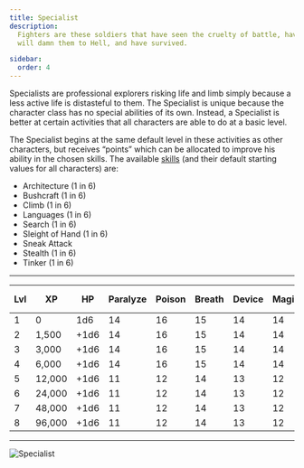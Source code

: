 ```yaml
---
title: Specialist
description:
  Fighters are these soldiers that have seen the cruelty of battle, have committed atrocities that in any just universe
  will damn them to Hell, and have survived.

sidebar:
  order: 4
---
```


Specialists are professional explorers risking life and limb simply because a less active life is distasteful to them.
The Specialist is unique because the character class has no special abilities of its own. Instead, a Specialist is
better at certain activities that all characters are able to do at a basic level.

The Specialist begins at the same default level in these activities as other characters, but receives “points” which can
be allocated to improve his ability in the chosen skills. The available [skills](/../../guides/skills) (and their
default starting values for all characters) are:

- Architecture (1 in 6)
- Bushcraft (1 in 6)
- Climb (1 in 6)
- Languages (1 in 6)
- Search (1 in 6)
- Sleight of Hand (1 in 6)
- Sneak Attack
- Stealth (1 in 6)
- Tinker (1 in 6)

---

| Lvl | XP     | HP   | Paralyze | Poison | Breath | Device | Magic | S. Points |
| --- | ------ | ---- | -------- | ------ | ------ | ------ | ----- | --------- |
| 1   | 0      | 1d6  | 14       | 16     | 15     | 14     | 14    | 4         |
| 2   | 1,500  | +1d6 | 14       | 16     | 15     | 14     | 14    | +2        |
| 3   | 3,000  | +1d6 | 14       | 16     | 15     | 14     | 14    | +2        |
| 4   | 6,000  | +1d6 | 14       | 16     | 15     | 14     | 14    | +2        |
| 5   | 12,000 | +1d6 | 11       | 12     | 14     | 13     | 12    | +2        |
| 6   | 24,000 | +1d6 | 11       | 12     | 14     | 13     | 12    | +2        |
| 7   | 48,000 | +1d6 | 11       | 12     | 14     | 13     | 12    | +2        |
| 8   | 96,000 | +1d6 | 11       | 12     | 14     | 13     | 12    | +2        |

---

![Specialist](/Specialist.png)
